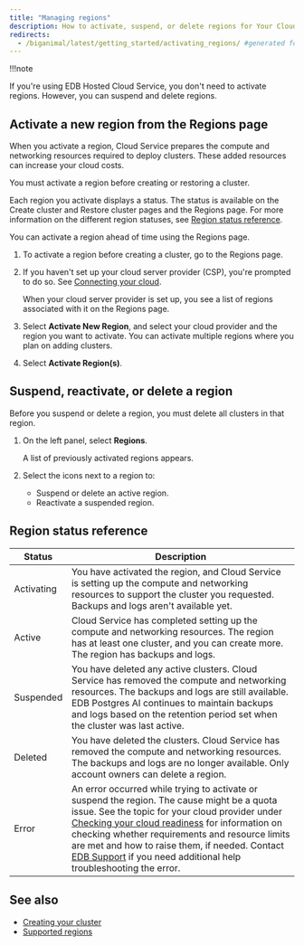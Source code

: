 ```yaml
---
title: "Managing regions"
description: How to activate, suspend, or delete regions for Your Cloud Account.
redirects:
  - /biganimal/latest/getting_started/activating_regions/ #generated for BigAnimal URL path removal branch
---
```


!!!note

   If you're using EDB Hosted Cloud Service, you don't need to activate regions. However, you can suspend and delete regions.

## Activate a new region from the Regions page

When you activate a region, Cloud Service prepares the compute and networking resources required to deploy clusters. These added resources can increase your cloud costs. 

You must activate a region before creating or restoring a cluster. 

Each region you activate displays a status. The status is available on the Create cluster and Restore cluster pages and the Regions page. For more information on the different region statuses, see [Region status reference](#region-status-reference).

You can activate a region ahead of time using the Regions page. 

1.  To activate a region before creating a cluster, go to the Regions page.
     

2.  If you haven't set up your cloud server provider (CSP), you're prompted to do so. See [Connecting your cloud](connecting_to_your_cloud/).

    When your cloud server provider is set up, you see a list of regions associated with it on the Regions page.

3.  Select **Activate New Region**, and select your cloud provider and the region you want to activate. You can activate multiple regions where you plan on adding clusters. 

4.  Select **Activate Region(s)**.

## Suspend, reactivate, or delete a region

Before you suspend or delete a region, you must delete all clusters in that region.

1.  On the left panel, select **Regions**.

    A list of previously activated regions appears. 
      
2.  Select the icons next to a region to: 
    -   Suspend or delete an active region. 
    -   Reactivate a suspended region.

## Region status reference

| Status     | Description                                                                                                                                                                                                                                                                                                                                                                                                                                             |
| ---------- | ------------------------------------------------------------------------------------------------------------------------------------------------------------------------------------------------------------------------------------------------------------------------------------------------------------------------------------------------------------------------------------------------------------------------------------------------------- |
| Activating | You have activated the region, and Cloud Service is setting up the compute and networking resources to support the cluster you requested. Backups and logs aren't available yet.                                                                                                                                                                                                                                                                        |
| Active     | Cloud Service has completed setting up the compute and networking resources. The region has at least one cluster, and you can create more. The region has backups and logs.                                                                                                                                                                                                                                                                             |
| Suspended  | You have deleted any active clusters. Cloud Service has removed the compute and networking resources. The backups and logs are still available. EDB Postgres AI continues to maintain backups and logs based on the retention period set when the cluster was last active.                                                                                                                                                                              |
| Deleted    | You have deleted the clusters. Cloud Service has removed the compute and networking resources. The backups and logs are no longer available. Only account owners can delete a region.                                                                                                                                                                                                                                                                   |
| Error      | An error occurred while trying to activate or suspend the region. The cause might be a quota issue. See the topic for your cloud provider under [Checking your cloud readiness](preparing_cloud_account/) for information on checking whether requirements and resource limits are met and how to raise them, if needed. Contact [EDB Support](/edb-postgres-ai/cloud-service/support_services/) if you need additional help troubleshooting the error. |

## See also

-   [Creating your cluster](/edb-postgres-ai/cloud-service/getting_started/creating_cluster/creating_a_cluster/) 
-   [Supported regions](/edb-postgres-ai/cloud-service/references/supported_regions/)
